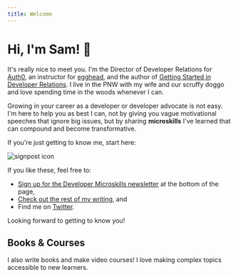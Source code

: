 ```yaml
---
title: Welcome
---
```



  <div className="prose lg:prose-xl mx-auto">

# Hi, I'm Sam! 👋

It's really nice to meet you. I'm the Director of Developer Relations for [Auth0](http://www.auth0.com), an instructor for [egghead](http://www.egghead.io), and the author of [Getting Started in Developer Relations](http://www.gettingstartedindevrel.com). I live in the PNW with my wife and our scruffy doggo and love spending time in the woods whenever I can.

Growing in your career as a developer or developer advocate is not easy. I'm here to help you as best I can, not by giving you vague motivational speeches that ignore big issues, but by sharing **microskills** I've learned that can compound and become transformative.

If you're just getting to know me, start here:

<div className="flex sm:flex-row flex-col -my-5">

<PinnedArticles />

<div className="sm:ml-2 ml-0 w-40 flex items-center justify-center">
  <img src="/signpost.svg" alt="signpost icon" />
</div>

</div>

If you like these, feel free to:

- [Sign up for the Developer Microskills newsletter](#subscribe) at the bottom of the page,
- [Check out the rest of my writing](/writing), and
- Find me on [Twitter](https://twitter.com/samjulien).

Looking forward to getting to know you!

## Books & Courses

I also write books and make video courses! I love making complex topics accessible to new learners.

<TeachingCards />

<br />

  </div>
